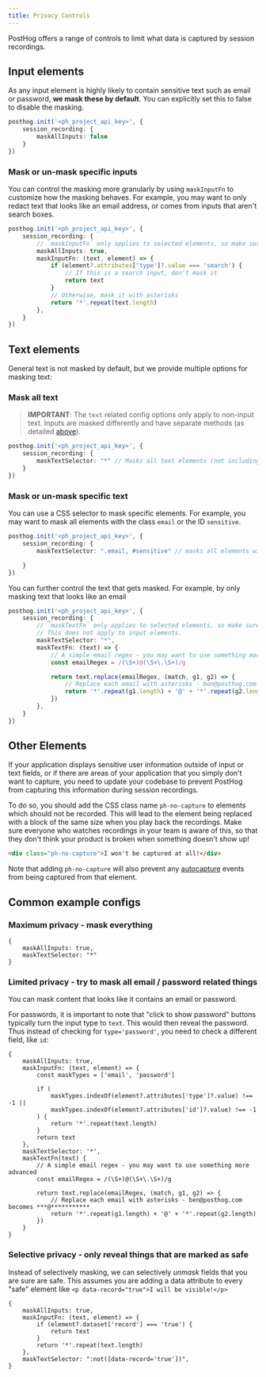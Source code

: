```yaml
---
title: Privacy Controls
---
```


PostHog offers a range of controls to limit what data is captured by session recordings. 


## Input elements

As any input element is highly likely to contain sensitive text such as email or password, **we mask these by default**. You can explicitly set this to false to disable the masking.

```ts
posthog.init('<ph_project_api_key>', {
    session_recording: {
        maskAllInputs: false
    }
})
```

### Mask or un-mask specific inputs

You can control the masking more granularly by using `maskInputFn` to customize how the masking behaves. For example, you may want to only redact text that looks like an email address, or comes from inputs that aren't search boxes.

```ts
posthog.init('<ph_project_api_key>', {
    session_recording: {
        // `maskInputFn` only applies to selected elements, so make sure to set this to true if you want this to work globally
        maskAllInputs: true,
        maskInputFn: (text, element) => {
            if (element?.attributes['type']?.value === 'search') {
                // If this is a search input, don't mask it
                return text
            }
            // Otherwise, mask it with asterisks
            return '*'.repeat(text.length)
        },
    }
})
```

## Text elements

General text is not masked by default, but we provide multiple options for masking text:

### Mask all text

> **IMPORTANT**: The `text` related config options only apply to non-input text. Inputs are masked differently and have separate methods (as detailed [above](#input-elements)).

```ts
posthog.init('<ph_project_api_key>', {
    session_recording: {
        maskTextSelector: "*" // Masks all text elements (not including inputs)
    }
})
```

### Mask or un-mask specific text

You can use a CSS selector to mask specific elements. For example, you may want to mask all elements with the class `email` or the ID `sensitive`.

```ts
posthog.init('<ph_project_api_key>', {
    session_recording: {
        maskTextSelector: ".email, #sensitive" // masks all elements with the class "email" or the ID "sensitive". This does not apply to input elements.

    }
})
```

You can further control the text that gets masked. For example, by only masking text that looks like an email

```ts
posthog.init('<ph_project_api_key>', {
    session_recording: {
        // `maskTextFn` only applies to selected elements, so make sure to set to "*" if you want this to work globally.
        // This does not apply to input elements.
        maskTextSelector: "*", 
        maskTextFn: (text) => {
            // A simple email regex - you may want to use something more advanced
            const emailRegex = /(\S+)@(\S+\.\S+)/g

            return text.replace(emailRegex, (match, g1, g2) => {
                // Replace each email with asterisks - ben@posthog.com becomes ***@***********
                return '*'.repeat(g1.length) + '@' + '*'.repeat(g2.length)
            })
        },
    }
})
```


## Other Elements

If your application displays sensitive user information outside of input or text fields, or if there are areas of your application that you simply don't want to capture, you need to update your codebase to prevent PostHog from capturing this information during session recordings.

To do so, you should add the CSS class name `ph-no-capture` to elements which should not be recorded. This will lead to the element being replaced with a block of the same size when you play back the recordings. Make sure everyone who watches recordings in your team is aware of this, so that they don't think your product is broken when something doesn't show up!

```html
<div class="ph-no-capture">I won't be captured at all!</div>
```

Note that adding `ph-no-capture` will also prevent any [autocapture](/docs/data/autocapture) events from being captured from that element.

## Common example configs

### Maximum privacy - mask everything

```
{
    maskAllInputs: true,
    maskTextSelector: "*"
}
```

### Limited privacy - try to mask all email / password related things

You can mask content that looks like it contains an email or password.

For passwords, it is important to note that "click to show password" buttons typically turn the input type to `text`. This would then reveal the password. Thus instead of checking for `type='password'`, you need to check a different field, like `id`:

```
{
    maskAllInputs: true,
    maskInputFn: (text, element) => {
        const maskTypes = ['email', 'password']

        if (
            maskTypes.indexOf(element?.attributes['type']?.value) !== -1 ||
            maskTypes.indexOf(element?.attributes['id']?.value) !== -1
        ) {
            return '*'.repeat(text.length)
        }
        return text
    },
    maskTextSelector: '*',
    maskTextFn(text) {
        // A simple email regex - you may want to use something more advanced
        const emailRegex = /(\S+)@(\S+\.\S+)/g

        return text.replace(emailRegex, (match, g1, g2) => {
            // Replace each email with asterisks - ben@posthog.com becomes ***@***********
            return '*'.repeat(g1.length) + '@' + '*'.repeat(g2.length)
        })
    }
}
```


### Selective privacy - only reveal things that are marked as safe

Instead of selectively masking, we can selectively _unmask_ fields that you are sure are safe.
This assumes you are adding a data attribute to every "safe" element like `<p data-record="true">I will be visible!</p>`

```
{
    maskAllInputs: true,
    maskInputFn: (text, element) => {
        if (element?.dataset['record'] === 'true') {
            return text
        }
        return '*'.repeat(text.length)
    },
    maskTextSelector: ":not([data-record='true'])",
}
```
